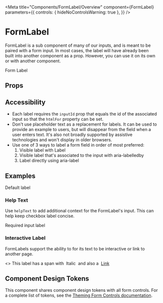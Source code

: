 
<Meta
  title="Components/FormLabel/Overview"
  component={FormLabel}
  parameters={{
    controls: { hideNoControlsWarning: true },
  }}
/>

# FormLabel

FormLabel is a sub component of many of our inputs, and is meant to be paired with a form input. In most cases, the label will have already been built into another component as a prop. However, you can use it on its own or with another component.

<Canvas isExpanded>
  <FormLabel>Form Label</FormLabel>
</Canvas>

## Props

<ArgsTable of={FormLabel} />

## Accessibility

- Each label requires the `inputId` prop that equals the id of the associated input so that the `htmlFor` property can be set.
- Don't use placeholder text as a replacement for labels. It can be used to provide an example to users, but will disappear from the field when a user enters text. It's also not broadly supported by assistive technologies and won't display in older browsers.
- Use one of 3 ways to label a form field in order of most preferred:
  1. Visible label with Label
  2. Visible label that's associated to the input with aria-labelledby
  3. Label directly using aria-label

## Examples

<Canvas>
  <Story name="Default">
    <FormLabel>Default label</FormLabel>
  </Story>
</Canvas>

### Help Text

Use `helpText` to add additional context for the FormLabel's input.
This can help keep checkbox label concise.

<Canvas>
  <Story name="Help Text">
    <FormLabel inputId="required" helpText="More helpful text about the input">
      Required input label
    </FormLabel>
  </Story>
</Canvas>

### Interactive Label

FormLabels support the ability to for its text to be interactive or link to another page.

<Canvas>
  <Story name="More than just text">
    <>
      <FormLabel inputId="customText">
        This label has a span with
        <span style={{ fontStyle: 'italic' }}>&nbsp;Italic&nbsp;</span>
        and also a&nbsp;
        <a href="https://palmetto.com" target="_blank">
          Link
        </a>
      </FormLabel>
    </>
  </Story>
</Canvas>

## Component Design Tokens

This component shares component design tokens with all form controls. For a complete list of tokens, see the [Theming Form Controls documentation](/docs/theming-form-controls--custom-theme-form).
